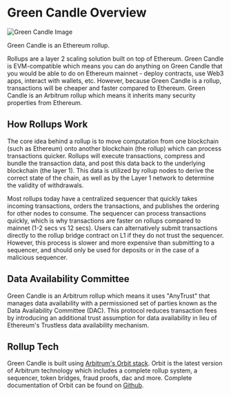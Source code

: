 # Green Candle Overview

<div
  style={{
    textAlign: "center",
    borderRadius: 8,
    overflow: "hidden",
  }}
>
  <img src="https://r2-storage.candl.green/overview.png" alt="Green Candle Image" />
</div>

Green Candle is an Ethereum rollup.

Rollups are a layer 2 scaling solution built on top of Ethereum.
Green Candle is EVM-compatible which means you can do anything on Green Candle that you would be able to do on Ethereum mainnet - deploy contracts, use Web3 apps, interact with wallets, etc.
However, because Green Candle is a rollup, transactions will be cheaper and faster compared to Ethereum.
Green Candle is an Arbitrum rollup which means it inherits many security properties from Ethereum.

## How Rollups Work

The core idea behind a rollup is to move computation from one blockchain (such as Ethereum) onto another blockchain (the rollup) which can process transactions quicker.
Rollups will execute transactions, compress and bundle the transaction data, and post this data back to the underlying blockchain (the layer 1).
This data is utilized by rollup nodes to derive the correct state of the chain, as well as by the Layer 1 network to determine the validity of withdrawals.

Most rollups today have a centralized sequencer that quickly takes incoming transactions, orders the transactions, and publishes the ordering for other nodes to consume.
The sequencer can process transactions quickly, which is why transactions are faster on rollups compared to mainnet (1-2 secs vs 12 secs).
Users can alternatively submit transactions directly to the rollup bridge contract on L1 if they do not trust the sequencer.
However, this process is slower and more expensive than submitting to a sequencer, and should only be used for deposits or in the case of a malicious sequencer.

## Data Availability Committee

Green Candle is an Arbitrum rollup which means it uses "AnyTrust" that manages data availability with a 
permissioned set of parties known as the Data Availability Committee (DAC). This protocol reduces transaction 
fees by introducing an additional trust assumption for data availability in lieu of Ethereum's Trustless data availability mechanism.

## Rollup Tech

Green Candle is built using [Arbitrum's Orbit stack](https://docs.arbitrum.io/launch-orbit-chain/orbit-gentle-introduction).
Orbit is the latest version of Arbitrum technology which includes a complete rollup system, a sequencer, token bridges, fraud proofs, dac and more.
Complete documentation of Orbit can be found on [Github](https://github.com/OffchainLabs/arbitrum-orbit-sdk).